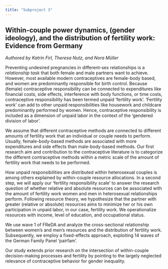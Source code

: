 ```yaml
---
title: "Subproject 3"
---
```


## Within-couple power dynamics, (gender ideology), and the distribution of fertility work: Evidence from Germany

*Authored by Katrin Firl, Theresa Nutz, and Nora Müller*

Preventing undesired pregnancies in different-sex relationships is a *relationship task* that both female and male partners want to achieve. 
However, most available modern contraceptives are female-body based, and women are predominantly responsible for birth control.
Because (female) contraceptive responsibility can be connected to expenditures like financial costs, side effects, interference with body functions, or time costs, contraceptive responsibility has been termed unpaid 'fertility work'.
'Fertility work' can add to other unpaid responsibilities like housework and childcare predominantly performed by women. 
Hence, contraceptive responsibility is included as a dimension of unpaid labor in the context of the 'gendered division of labor'. 

We assume that different contraceptive methods are connected to different amounts of fertility work that an individual or couple needs to perform. 
Usually, female-body-based methods are associated with more expenditures and side effects than male-body-based methods. 
Our first research aim and contribution to the contraceptive literature is to categorize the different contraceptive methods within a metric scale of the amount of fertility work that needs to be performed. 

How unpaid responsibilities are distributed within heterosexual couples is among others explained by within-couple resource allocations. 
In a second step, we will apply our 'fertility responsibility scale' to answer the research question of whether relative and absolute resources can be associated with the amount of fertility work women and men in heterosexual relationships perform. 
Following resource theory, we hypothesize that the partner with greater (relative or absolute) resources aims to minimize her or his own participation in unpaid labor, in our case, fertility work. 
We operationalize resources with income, level of education, and occupational status. 

We use wave 1 of FReDA and analyze the cross-sectional relationship between women’s and men’s resources and the distribution of fertility work. 
Subsequently, we employ a fixed-effects approach, exploiting 14 waves of the German Family Panel ‘pairfam’.

Our study extends prior research on the intersection of within-couple decision-making processes and fertility by pointing to the largely neglected relevance of contraceptive behavior for gender inequality. 
